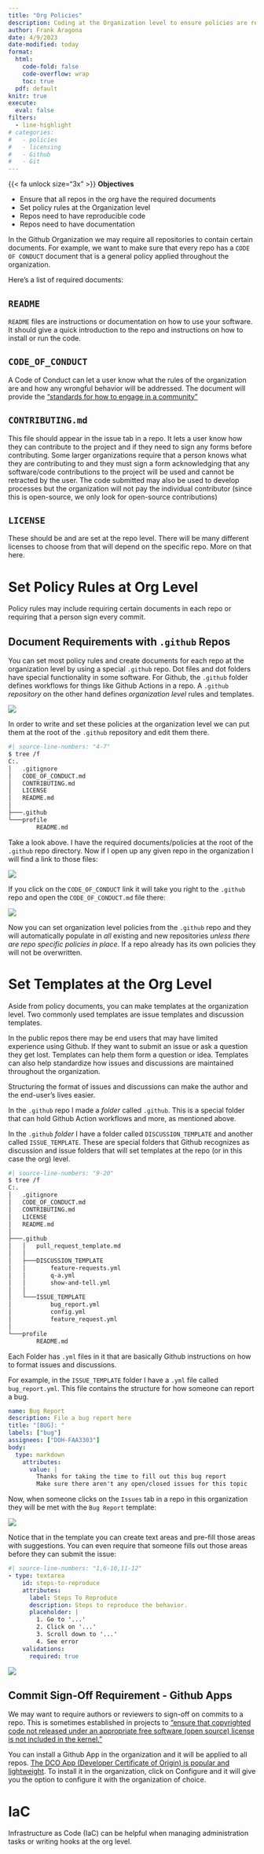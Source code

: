 ```yaml
---
title: "Org Policies"
description: Coding at the Organization level to ensure policies are reflected in each repo
author: Frank Aragona
date: 4/9/2023
date-modified: today
format: 
  html:
    code-fold: false
    code-overflow: wrap
    toc: true
  pdf: default
knitr: true
execute: 
  eval: false
filters: 
  - line-highlight
# categories:
#   - policies
#   - licensing
#   - Github
#   - Git
---
```


:::{.note .medframe}
{{< fa unlock size="3x" >}} **Objectives**

-   Ensure that all repos in the org have the required documents
-   Set policy rules at the Organization level
-   Repos need to have reproducible code
-   Repos need to have documentation
:::


In the Github Organization we may require all repositories to contain certain documents. For example, we want to make sure that every repo has a `CODE OF CONDUCT` document that is a general policy applied throughout the organization.

Here's a list of required documents:

## `README` {.unnumbered}

`README` files are instructions or documentation on how to use your software. It should give a quick introduction to the repo and instructions on how to install or run the code.

## `CODE_OF_CONDUCT` {.unnumbered}

A Code of Conduct can let a user know what the rules of the organization are and how any wrongful behavior will be addressed. The document will provide the ["standards for how to engage in a community"](https://docs.github.com/en/communities/setting-up-your-project-for-healthy-contributions/adding-a-code-of-conduct-to-your-project)

## `CONTRIBUTING.md` {.unnumbered}

This file should appear in the issue tab in a repo. It lets a user know how they can contribute to the project and if they need to sign any forms before contributing. Some larger organizations require that a person knows what they are contributing to and they must sign a form acknowledging that any software/code contributions to the project will be used and cannot be retracted by the user. The code submitted may also be used to develop processes but the organization will not pay the individual contributor (since this is open-source, we only look for open-source contributions)

## `LICENSE` {.unnumbered}

These should be and are set at the repo level. There will be many different licenses to choose from that will depend on the specific repo. More on that here.


# Set Policy Rules at Org Level

Policy rules may include requiring certain documents in each repo or requiring that a person sign every commit.


## Document Requirements with `.github` Repos

You can set most policy rules and create documents for each repo at the organization level by using a special `.github` repo. Dot files and dot folders have special functionality in some software. For Github, the `.github` folder defines workflows for things like Github Actions in a repo. A `.github` *repository* on the other hand defines *organization level* rules and templates.

![](images/special.PNG){.myframe}

In order to write and set these policies at the organization level we can put them at the root of the `.github` repository and edit them there.

::: smallframe
```bash
#| source-line-numbers: "4-7"
$ tree /f
C:.
│   .gitignore
│   CODE_OF_CONDUCT.md
│   CONTRIBUTING.md
│   LICENSE
│   README.md
│
├───.github
└───profile
        README.md
```
:::


Take a look above. I have the required documents/policies at the root of the `.github` repo directory. Now if I open up any given repo in the organization I will find a link to those files:

![](images/code_of_conduct.PNG){.myframe}


If you click on the `CODE_OF_CONDUCT` link it will take you right to the `.github` repo and open the `CODE_OF_CONDUCT.md` file there:

:::{.content-visible unless-format="pdf"}
![](images/code_of_conduct.gif){.myframe}
:::


Now you can set organization level policies from the `.github` repo and they will automatically populate in *all* existing and new repositories *unless there are repo specific policies in place*. If a repo already has its own policies they will not be overwritten.

# Set Templates at the Org Level

Aside from policy documents, you can make templates at the organization level. Two commonly used templates are issue templates and discussion templates.

In the public repos there may be end users that may have limited experience using Github. If they want to submit an issue or ask a question they get lost. Templates can help them form a question or idea. Templates can also help standardize how issues and discussions are maintained throughout the organization.

Structuring the format of issues and discussions can make the author and the end-user's lives easier.


In the `.github` repo I made a *folder* called `.github`. This is a special folder that can hold Github Action workflows and more, as mentioned above.

In the `.github` *folder* I have a folder called `DISCUSSION_TEMPLATE` and another called `ISSUE_TEMPLATE`. These are special folders that Github recognizes as discussion and issue folders that will set templates at the repo (or in this case the org) level.

::: smallframe
```bash
#| source-line-numbers: "9-20"
$ tree /f
C:.
│   .gitignore
│   CODE_OF_CONDUCT.md
│   CONTRIBUTING.md
│   LICENSE
│   README.md
│
├───.github
│   │   pull_request_template.md
│   │
│   ├───DISCUSSION_TEMPLATE
│   │       feature-requests.yml
│   │       q-a.yml
│   │       show-and-tell.yml
│   │
│   └───ISSUE_TEMPLATE
│           bug_report.yml
│           config.yml
│           feature_request.yml
│
└───profile
        README.md
```
:::

Each Folder has `.yml` files in it that are basically Github instructions on how to format issues and discussions.

For example, in the `ISSUE_TEMPLATE` folder I have a `.yml` file called `bug_report.yml`. This file contains the structure for how someone can report a bug.

::: smallframe
```yaml
name: Bug Report
description: File a bug report here
title: "[BUG]: "
labels: ["bug"]
assignees: ["DOH-FAA3303"]
body:
  type: markdown
    attributes:
      value: |
        Thanks for taking the time to fill out this bug report 
        Make sure there aren't any open/closed issues for this topic 
```
:::

Now, when someone clicks on the `Issues` tab in a repo in this organization they will be met with the `Bug Report` template:

:::{.content-visible unless-format="pdf"}
![](images/bug_report.gif){.myframe}
:::


Notice that in the template you can create text areas and pre-fill those areas with suggestions. You can even require that someone fills out those areas before they can submit the issue:

:::{.smallframe}
```yaml
#| source-line-numbers: "1,6-10,11-12"
- type: textarea
    id: steps-to-reproduce
    attributes:
      label: Steps To Reproduce
      description: Steps to reproduce the behavior.
      placeholder: |
        1. Go to '...'
        2. Click on '...'
        3. Scroll down to '...'
        4. See error
    validations:
      required: true

```
:::

![](images/bug_report.jpg){.myframe}

## Commit Sign-Off Requirement - Github Apps

We may want to require authors or reviewers to sign-off on commits to a repo. This is sometimes established in projects to ["ensure that copyrighted code not released under an appropriate free software (open source) license is not included in the kernel."](https://stackoverflow.com/a/1962112)

You can install a Github App in the organization and it will be applied to all repos. [The DCO App (Developer Certificate of Origin) is popular and lightweight](https://github.com/apps/dco). To install it in the organization, click on Configure and it will give you the option to configure it with the organization of choice.

# IaC

Infrastructure as Code (IaC) can be helpful when managing administration tasks or writing hooks at the org level.




